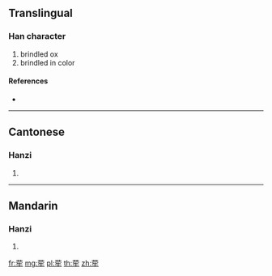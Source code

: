 {{character info/new}}
{{also|犖}}
==Translingual==

===Han character===
{{Han char|rn=140|rad=艸|as=06|sn=12|four=|canj=TBHQ}}

# brindled ox
# brindled in color

====References====
* {{Han ref|kx=1031.381|hdz=53210.160|uh=8366|ud=33638}}

----

==Cantonese==

===Hanzi===
{{yue-hanzi|jyut=|y=lok3|tra=犖}}

# {{defn|lang=yue|sort=艸06}}

----

==Mandarin==

===Hanzi===
{{cmn-hanzi|tra=犖|pin=[[luò]] ([[luo4]])|wg=lo<sup>4</sup>}}

# {{defn|lang=cmn|sort=艸06}}

[[fr:荦]]
[[mg:荦]]
[[pl:荦]]
[[th:荦]]
[[zh:荦]]